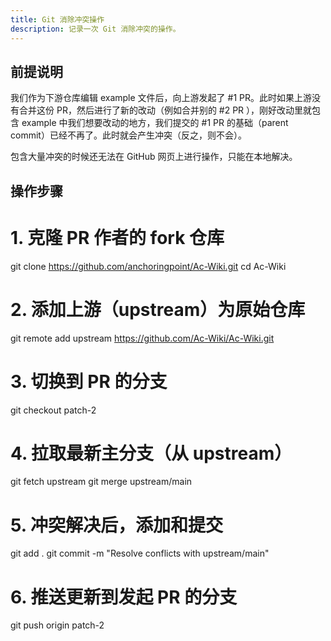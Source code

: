 ```yaml
---
title: Git 消除冲突操作
description: 记录一次 Git 消除冲突的操作。
---
```


## 前提说明

我们作为下游仓库编辑 example 文件后，向上游发起了 #1 PR。此时如果上游没有合并这份
PR，然后进行了新的改动（例如合并别的 #2 PR ），刚好改动里就包含 example
中我们想要改动的地方，我们提交的 #1 PR 的基础（parent commit）已经不再了。此时就会产生冲突（反之，则不会）。

包含大量冲突的时候还无法在 GitHub 网页上进行操作，只能在本地解决。

## 操作步骤

# 1. 克隆 PR 作者的 fork 仓库
git clone https://github.com/anchoringpoint/Ac-Wiki.git
cd Ac-Wiki

# 2. 添加上游（upstream）为原始仓库
git remote add upstream https://github.com/Ac-Wiki/Ac-Wiki.git

# 3. 切换到 PR 的分支
git checkout patch-2

# 4. 拉取最新主分支（从 upstream）
git fetch upstream
git merge upstream/main

# 5. 冲突解决后，添加和提交
git add .
git commit -m "Resolve conflicts with upstream/main"

# 6. 推送更新到发起 PR 的分支
git push origin patch-2
